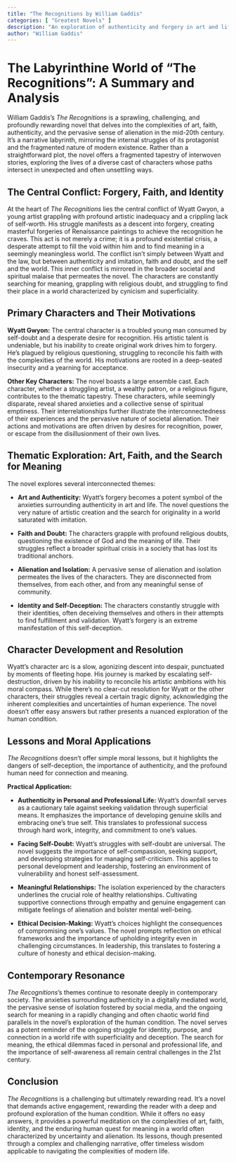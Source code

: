 ```yaml
---
title: "The Recognitions by William Gaddis"
categories: [ "Greatest Novels" ]
description: "An exploration of authenticity and forgery in art and life through multiple interconnected stories."
author: "William Gaddis"
---
```

# The Labyrinthine World of "The Recognitions": A Summary and Analysis

William Gaddis's *The Recognitions* is a sprawling, challenging, and profoundly rewarding novel that delves into the complexities of art, faith, authenticity, and the pervasive sense of alienation in the mid-20th century.  It's a narrative labyrinth, mirroring the internal struggles of its protagonist and the fragmented nature of modern existence.  Rather than a straightforward plot, the novel offers a fragmented tapestry of interwoven stories, exploring the lives of a diverse cast of characters whose paths intersect in unexpected and often unsettling ways.

## The Central Conflict: Forgery, Faith, and Identity

At the heart of *The Recognitions* lies the central conflict of Wyatt Gwyon, a young artist grappling with profound artistic inadequacy and a crippling lack of self-worth.  His struggle manifests as a descent into forgery, creating masterful forgeries of Renaissance paintings to achieve the recognition he craves.  This act is not merely a crime; it is a profound existential crisis, a desperate attempt to fill the void within him and to find meaning in a seemingly meaningless world.  The conflict isn't simply between Wyatt and the law, but between authenticity and imitation, faith and doubt, and the self and the world.  This inner conflict is mirrored in the broader societal and spiritual malaise that permeates the novel.  The characters are constantly searching for meaning, grappling with religious doubt, and struggling to find their place in a world characterized by cynicism and superficiality.

## Primary Characters and Their Motivations

**Wyatt Gwyon:** The central character is a troubled young man consumed by self-doubt and a desperate desire for recognition. His artistic talent is undeniable, but his inability to create original work drives him to forgery.  He's plagued by religious questioning, struggling to reconcile his faith with the complexities of the world. His motivations are rooted in a deep-seated insecurity and a yearning for acceptance.

**Other Key Characters:** The novel boasts a large ensemble cast.  Each character, whether a struggling artist, a wealthy patron, or a religious figure, contributes to the thematic tapestry.  These characters, while seemingly disparate, reveal shared anxieties and a collective sense of spiritual emptiness.  Their interrelationships further illustrate the interconnectedness of their experiences and the pervasive nature of societal alienation.  Their actions and motivations are often driven by desires for recognition, power, or escape from the disillusionment of their own lives.

## Thematic Exploration: Art, Faith, and the Search for Meaning

The novel explores several interconnected themes:

* **Art and Authenticity:**  Wyatt's forgery becomes a potent symbol of the anxieties surrounding authenticity in art and life.  The novel questions the very nature of artistic creation and the search for originality in a world saturated with imitation.

* **Faith and Doubt:**  The characters grapple with profound religious doubts, questioning the existence of God and the meaning of life.  Their struggles reflect a broader spiritual crisis in a society that has lost its traditional anchors.

* **Alienation and Isolation:**  A pervasive sense of alienation and isolation permeates the lives of the characters. They are disconnected from themselves, from each other, and from any meaningful sense of community.

* **Identity and Self-Deception:**  The characters constantly struggle with their identities, often deceiving themselves and others in their attempts to find fulfillment and validation.  Wyatt's forgery is an extreme manifestation of this self-deception.

## Character Development and Resolution

Wyatt's character arc is a slow, agonizing descent into despair, punctuated by moments of fleeting hope.  His journey is marked by escalating self-destruction, driven by his inability to reconcile his artistic ambitions with his moral compass. While there's no clear-cut resolution for Wyatt or the other characters, their struggles reveal a certain tragic dignity, acknowledging the inherent complexities and uncertainties of human experience.  The novel doesn't offer easy answers but rather presents a nuanced exploration of the human condition.

## Lessons and Moral Applications

*The Recognitions* doesn't offer simple moral lessons, but it highlights the dangers of self-deception, the importance of authenticity, and the profound human need for connection and meaning.

**Practical Application:**

* **Authenticity in Personal and Professional Life:**  Wyatt's downfall serves as a cautionary tale against seeking validation through superficial means.  It emphasizes the importance of developing genuine skills and embracing one's true self.  This translates to professional success through hard work, integrity, and commitment to one's values.

* **Facing Self-Doubt:**  Wyatt's struggles with self-doubt are universal.  The novel suggests the importance of self-compassion, seeking support, and developing strategies for managing self-criticism. This applies to personal development and leadership, fostering an environment of vulnerability and honest self-assessment.

* **Meaningful Relationships:**  The isolation experienced by the characters underlines the crucial role of healthy relationships. Cultivating supportive connections through empathy and genuine engagement can mitigate feelings of alienation and bolster mental well-being.

* **Ethical Decision-Making:**  Wyatt's choices highlight the consequences of compromising one's values.  The novel prompts reflection on ethical frameworks and the importance of upholding integrity even in challenging circumstances.  In leadership, this translates to fostering a culture of honesty and ethical decision-making.

##  Contemporary Resonance

*The Recognitions*'s themes continue to resonate deeply in contemporary society.  The anxieties surrounding authenticity in a digitally mediated world, the pervasive sense of isolation fostered by social media, and the ongoing search for meaning in a rapidly changing and often chaotic world find parallels in the novel's exploration of the human condition. The novel serves as a potent reminder of the ongoing struggle for identity, purpose, and connection in a world rife with superficiality and deception.  The search for meaning, the ethical dilemmas faced in personal and professional life, and the importance of self-awareness all remain central challenges in the 21st century.

## Conclusion

*The Recognitions* is a challenging but ultimately rewarding read.  It's a novel that demands active engagement, rewarding the reader with a deep and profound exploration of the human condition. While it offers no easy answers, it provides a powerful meditation on the complexities of art, faith, identity, and the enduring human quest for meaning in a world often characterized by uncertainty and alienation. Its lessons, though presented through a complex and challenging narrative, offer timeless wisdom applicable to navigating the complexities of modern life.


